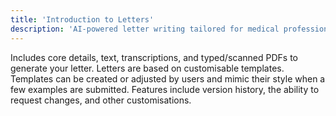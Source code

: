 ```yaml
---
title: 'Introduction to Letters'
description: 'AI-powered letter writing tailored for medical professionals.'
---
```


Includes core details, text, transcriptions, and typed/scanned PDFs to generate your letter.
Letters are based on customisable templates. Templates can be created or adjusted by users and mimic their style when a few examples are submitted.
Features include version history, the ability to request changes, and other customisations.
